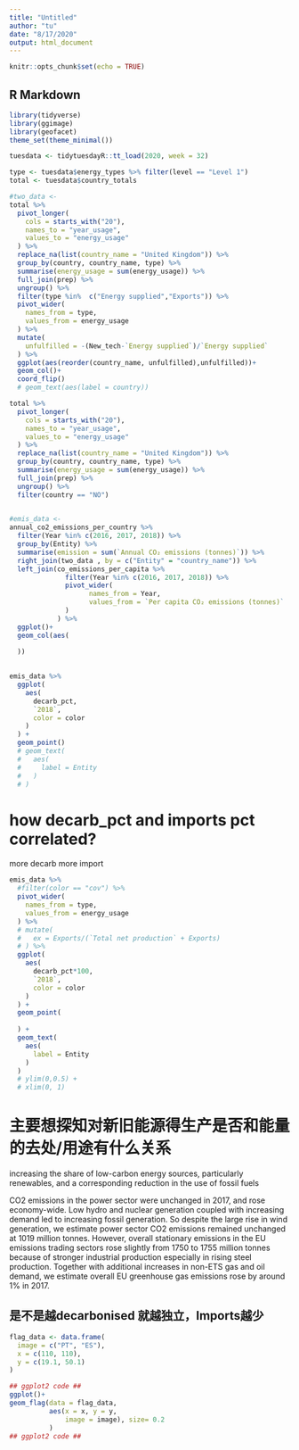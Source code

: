 ```yaml
---
title: "Untitled"
author: "tu"
date: "8/17/2020"
output: html_document
---
```


```r
knitr::opts_chunk$set(echo = TRUE)
```

## R Markdown
```r
library(tidyverse)
library(ggimage)
library(geofacet)
theme_set(theme_minimal())

tuesdata <- tidytuesdayR::tt_load(2020, week = 32)

type <- tuesdata$energy_types %>% filter(level == "Level 1")
total <- tuesdata$country_totals
```
```r
#two_data <- 
total %>% 
  pivot_longer(
    cols = starts_with("20"),
    names_to = "year_usage",
    values_to = "energy_usage"
  ) %>% 
  replace_na(list(country_name = "United Kingdom")) %>% 
  group_by(country, country_name, type) %>% 
  summarise(energy_usage = sum(energy_usage)) %>% 
  full_join(prep) %>% 
  ungroup() %>% 
  filter(type %in%  c("Energy supplied","Exports")) %>% 
  pivot_wider(
    names_from = type,
    values_from = energy_usage
  ) %>% 
  mutate(
    unfulfilled = -(New_tech-`Energy supplied`)/`Energy supplied`
  ) %>% 
  ggplot(aes(reorder(country_name, unfulfilled),unfulfilled))+
  geom_col()+
  coord_flip()
  # geom_text(aes(label = country))
```
```r
total %>% 
  pivot_longer(
    cols = starts_with("20"),
    names_to = "year_usage",
    values_to = "energy_usage"
  ) %>% 
  replace_na(list(country_name = "United Kingdom")) %>% 
  group_by(country, country_name, type) %>% 
  summarise(energy_usage = sum(energy_usage)) %>% 
  full_join(prep) %>% 
  ungroup() %>% 
  filter(country == "NO")
  
```


```r
#emis_data <- 
annual_co2_emissions_per_country %>% 
  filter(Year %in% c(2016, 2017, 2018)) %>% 
  group_by(Entity) %>% 
  summarise(emission = sum(`Annual CO₂ emissions (tonnes)`)) %>% 
  right_join(two_data , by = c("Entity" = "country_name")) %>% 
  left_join(co_emissions_per_capita %>% 
              filter(Year %in% c(2016, 2017, 2018)) %>% 
              pivot_wider(
                    names_from = Year,
                    values_from = `Per capita CO₂ emissions (tonnes)`
              )
            ) %>% 
  ggplot()+
  geom_col(aes(
    
  ))
  
```

```r
emis_data %>% 
  ggplot(
    aes(
      decarb_pct,
      `2018`,
      color = color
    )
  ) +
  geom_point() 
  # geom_text(
  #   aes(
  #     label = Entity
  #   )
  # )
```

# how decarb_pct and imports pct correlated?
more decarb more import
```r
emis_data %>% 
  #filter(color == "cov") %>% 
  pivot_wider(
    names_from = type,
    values_from = energy_usage
  ) %>% 
  # mutate(
  #   ex = Exports/(`Total net production` + Exports)
  # ) %>% 
  ggplot(
    aes(
      decarb_pct*100,
      `2018`,
      color = color
    )
  ) +
  geom_point(
    
  ) +
  geom_text(
    aes(
      label = Entity
    )
  )
  # ylim(0,0.5) +
  # xlim(0, 1)
```

# 主要想探知对新旧能源得生产是否和能量的去处/用途有什么关系
increasing the share of low-carbon energy sources, particularly renewables, and a corresponding reduction in the use of fossil fuels

CO2
 emissions in the power sector were unchanged in 2017, and rose economy-wide. Low hydro and
nuclear generation coupled with increasing demand led to increasing fossil generation. So despite
the large rise in wind generation, we estimate power sector CO2
 emissions remained unchanged at
1019 million tonnes. However, overall stationary emissions in the EU emissions trading sectors rose
slightly from 1750 to 1755 million tonnes because of stronger industrial production especially in rising
steel production. Together with additional increases in non-ETS gas and oil demand, we estimate
overall EU greenhouse gas emissions rose by around 1% in 2017. 

## 是不是越decarbonised 就越独立，Imports越少

```r
flag_data <- data.frame(
  image = c("PT", "ES"),
  x = c(110, 110),
  y = c(19.1, 50.1)
)

## ggplot2 code ##
ggplot()+
geom_flag(data = flag_data,
          aes(x = x, y = y,
              image = image), size= 0.2
          )  
## ggplot2 code ##
```

